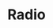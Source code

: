 
<Meta title="Components/Radio" component={Radio} />

# Radio

<Canvas>
  <Story name="default">
    <Radio
      value={true}
      currentValue={boolean('Selected', true)}
      disabled={boolean('Disabled', false)}
      onChange={action('radio changed')}
      name={text('name 1')}
    />
  </Story>
</Canvas>

<Canvas>
  <Story name="with label">
    <Radio
      value={true}
      currentValue={boolean('Selected', true)}
      disabled={boolean('Disabled', false)}
      onChange={action('radio changed')}
      name={text('name 1')}
      label={text('Label', 'A radio with label')}
    />
  </Story>
</Canvas>

<Props of={Radio} />
